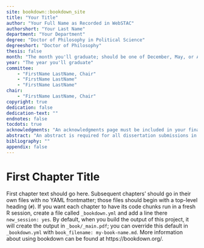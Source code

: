```yaml
---
site: bookdown::bookdown_site
title: "Your Title"
author: "Your Full Name as Recorded in WebSTAC"
authorshort: "Your Last Name"
department: "Your Department"
degree: "Doctor of Philosophy in Political Science"
degreeshort: "Doctor of Philosophy"
thesis: false
month: "The month you'll graduate; should be one of December, May, or August"
year: "The year you'll graduate"
committee:
    - "FirstName LastName, Chair"
    - "FirstName LastName"
    - "FirstName LastName"
chair:
    - "FirstName LastName, Chair"
copyright: true
dedication: false
dedication-text: ""
endnotes: false
tocdots: true
acknowledgments: "An acknowledgments page must be included in your final dissertation or thesis. If you wish to include a special dedication you can either use it to close the acknowledgments page or place it on the page that immediately follows. The acknowledgments page should be listed in the table of contents. Place it after the final list used in the document, and before any dedication, abstract, or epigraph that is included. It is appropriate to acknowledge sources of academic and financial support; some fellowships and grants require acknowledgment."
abstract: "An abstract is required for all dissertation submissions in ProQuest. An abstract is optional for master's thesis submissions."
bibliography: ""
appendix: false
---
```


# First Chapter Title

First chapter text should go here.
Subsequent chapters' should go in their own files with no YAML frontmatter;
those files should begin with a top-level heading (`#`).
If you want each chapter to have its code chunks run in a fresh R session,
create a file called `_bookdown.yml` and add a line there `new_session: yes`.
By default, when you build the output of this project,
it will create the output in `_book/_main.pdf`;
you can override this default in `_bookdown.yml`
with `book_filename: my-book-name.md`.
More information about using bookdown can be found at https://bookdown.org/.
